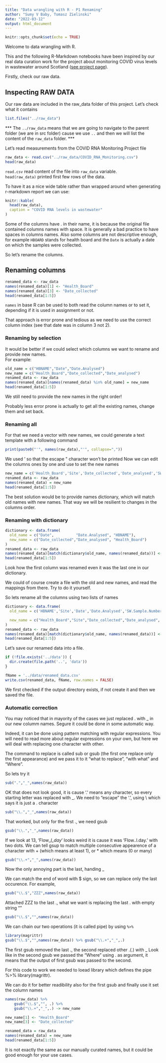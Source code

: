 ```yaml
---
title: "Data wrangling with R - P1 Renaming"
author: "Sumy V Baby, Tomasz Zielinski"
date: "2022-03-12"
output: html_document
---
```


```r
knitr::opts_chunk$set(echo = TRUE)
```

Welcome to data wrangling with R.

This and the following R-Markdown notebooks have been inspired by our real data curation work for the project about monitoring COVID virus levels in wastewater around Scotland ([see project page](https://biordm.github.io/COVID-Wastewater-Scotland/)).

Firstly, check our raw data.

## Inspecting RAW DATA

Our raw data are included in the raw_data folder of this project. Let's check what it contains

```r
list.files("../raw_data")
```
*** The `../raw_data` means that we are going to navigate to the parent folder (we are in src folder) cause we use `..` and then we will list the content of the `raw_data` folder. ***

Let's read measurements from the COVID RNA Monitoring Project file

```r
raw_data <- read.csv("../raw_data/COVID_RNA_Monitoring.csv")
head(raw_data)

```
`read.csv` read content of the file into `raw_data` variable.  
`head(raw_data)` printed first few rows of the data.

To have it as a nice wide table rather than wrapped around when generating r-markdown report we can use:

```r
knitr::kable(
  head(raw_data),
  caption = "COVID RNA levels in wastewater"
)
```
Some of the columns have . in their name, it is because the original file contained columns names with space. It is generally a bad practice to have spaces in columns names.
Also some columns are not descriptive enough, for example `HBOARD` stands for health board and the `Date` is actually a date on which the samples were collected.

So let's rename the columns.

## Renaming columns

```r
renamed_data <- raw_data
names(renamed_data)[1] <- "Health_Board"
names(renamed_data)[3] <- "Date_collected"
head(renamed_data[1:5])

```
`names` in base R can be used to both read the column names or to set it, depending if it is used in assignment or not.

That approach is error prone and tedious as we need to use the correct column index (see that date was in column 3 not 2).

### Renaming by selection
It would be better if we could select which columns we want to rename and provide new names.  
For example:

```r
old_name = c("HBNAME","Date","Date.Analysed")
new_name = c("Health_Board","Date_collected","Date_analysed")
renamed_data <- raw_data
names(renamed_data)[names(renamed_data) %in% old_name] = new_name
head(renamed_data[1:5])

```
We still need to provide the new names in the right order!

Probably less error prone is actually to get all the existing names, change them and set back.

### Renaming all
For that we need a vector with new names, we could generate a text template with a following command
```r
print(paste0("'", names(raw_data),"'", collapse=","))
```
We used ' so that the escape \" character won't be printed
Now we can edit the columns ones by one and use to set the new names
```r
new_name = c('Health_Board','Site','Date_collected','Date_analysed','SW_sample_number','N1.Description','N1.Reported.Value','N1.Sample.1','N1.Sample.2','N1.Sample.3','Calculated.Mean','Standard.Deviation','Flow..l.day.','Ammonia..mg.l.','pH.Value','Modelled.Flow..l.day.','Million.Gene.Copies.Per.Person.per.Day','Analysis.Lab','Row_Count')
renamed_data <- raw_data
names(renamed_data) = new_name
head(renamed_data[1:5])

```

The best solution would be to provide names dictionary, which will match old names with new names. That way we will be resilient to changes in the columns order.

### Renaming with dictionary

```r
dictionary <- data.frame(
  old_name = c("Date",          "Date.Analysed", "HBNAME"),
  new_name = c("Date_collected","Date_analysed", "Health_Board")
)
renamed_data <- raw_data
names(renamed_data)[match(dictionary$old_name, names(renamed_data))] <- dictionary$new_name
head(renamed_data[1:5])
```
Look how the first column was renamed even it was the last one in our dictionary.

We could of course create a file with the old and new names, and read the mappings from there. Try to do it yourself.

So lets rename all the columns using two lists of names


```r
dictionary <- data.frame(
  old_name = c('HBNAME','Site','Date','Date.Analysed','SW.Sample.Number','N1.Description','N1.Reported.Value','N1.Sample.1','N1.Sample.2','N1.Sample.3','Calculated.Mean','Standard.Deviation','Flow..l.day.','Ammonia..mg.l.','pH.Value','Modelled.Flow..l.day.','Million.Gene.Copies.Per.Person.per.Day','Analysis.Lab','X.Row.Count.'),

  new_name = c("Health_Board","Site","Date_collected","Date_analysed", "SW_sample_number","N1_description", "N1_Reported_value-gc_per_L","N1_Repl_1-gc_per_L","N1_Repl_2-gc_per_L","N1_Repl_3-gc_per_L","Calculated_mean","Standard_Deviation","Flow_L_per_day","Ammonia_mg_per_L","pH_value","Modelled_flow-L_per_day","Million_gene_copies_per_person_per_day","Analysis_lab","Row_Count")
)
renamed_data <- raw_data
names(renamed_data)[match(dictionary$old_name, names(renamed_data))] <- dictionary$new_name
head(renamed_data[1:5])
```

Let's save our renamed data into a file.

```r
if (!file.exists('../data')) {
  dir.create(file.path('..', 'data'))  
}

fName = '../data/renamed_data.csv'
write.csv(renamed_data, fName, row.names = FALSE)

```

We first checked if the output directory exists, if not create it and then we saved the file.

### Automatic correction

You may noticed that in mayority of the cases we just replaced . with _ in our new columm names.
Segure it could be done in some automatic way.

Indeed, it can be done using pattern matching with regular expressions. 
You will need to read more about regular expressions on your own, but here we will deal with replacing one character with other.

The command to replace is called sub or gsub (the first one replace only the first appearance) and we pass it to it "what to replace", "with what" and "Where". 

So lets try it
```r

sub(".","_",names(raw_data))
```

OK that does not look good, it is cause '.' means any character, so every starting letter was replaced with _. We need to "escape" the  '.', using \\ which says it is just a . character

```r

sub("\\.","_",names(raw_data))
```

That worked, but only for the first ., we need gsub

```r

gsub("\\.","_",names(raw_data))
```

If we look at 13, 'Flow__l_day_' looks weird it is cause it was 'Flow..l.day.' with two dots.
We can tell gsup to match multiple consecutive appearence of a character with + (which means at least 1), or * which means (0 or many)

```r

gsub("\\.+","_",names(raw_data))
```
Now the only annoying part is the last, handing _

We can match the end of word with $ sign, so we can replace only the last occurence.
For example,

```r

gsub("\\.$","ZZZ",names(raw_data))
```
Attached ZZZ to the last ., what we want is replacing the last . with empty string ""


```r

gsub("\\.$","",names(raw_data))
```
We can chain our two operations (it is called pipe) by using `%>%`

```r
library(magrittr)
gsub("\\.$","",names(raw_data)) %>% gsub("\\.+","_",.)
```
The first gsub removed the last ., the second replaced other .(.) with _
Look like in the second gsub we passed the "Where" using . as argument, it means that the
output of first gsub was passed to the second. 

For this code to work we needed to loead library which defines the pipe %>% library(magrittr).

We can do it for better readibility also for the first gsub and finally use it set the column names

```r
names(raw_data) %>%
    gsub("\\.$","", .) %>% 
    gsub("\\.+","_",.) -> new_name

new_name[1] <- "Health_Board"
new_name[3] <- "Date_collected"

renamed_data = raw_data
names(renamed_data) = new_name
head(renamed_data[1:5])
```

It is not exactly the same as our manually curated names, but it could be good enough for your use cases.